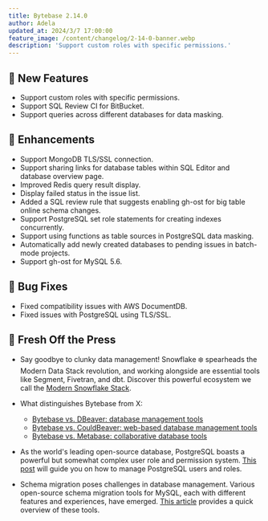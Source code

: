 ```yaml
---
title: Bytebase 2.14.0
author: Adela
updated_at: 2024/3/7 17:00:00
feature_image: /content/changelog/2-14-0-banner.webp
description: 'Support custom roles with specific permissions.'
---
```



## 🚀 New Features

- Support custom roles with specific permissions.
- Support SQL Review CI for BitBucket.
- Support queries across different databases for data masking.

## 🎄 Enhancements

- Support MongoDB TLS/SSL connection.
- Support sharing links for database tables within SQL Editor and database overview page.
- Improved Redis query result display.
- Display failed status in the issue list.
- Added a SQL review rule that suggests enabling gh-ost for big table online schema changes.
- Support PostgreSQL set role statements for creating indexes concurrently.
- Support using functions as table sources in PostgreSQL data masking.
- Automatically add newly created databases to pending issues in batch-mode projects.
- Support gh-ost for MySQL 5.6.

## 🐞 Bug Fixes

- Fixed compatibility issues with AWS DocumentDB.
- Fixed issues with PostgreSQL using TLS/SSL.

## 📰 Fresh Off the Press

- Say goodbye to clunky data management! Snowflake ❄️ spearheads the Modern Data Stack revolution, and working alongside are essential tools like Segment, Fivetran, and dbt. Discover this powerful ecosystem we call the [Modern Snowflake Stack](/blog/modern-snowflake-stack/).

- What distinguishes Bytebase from X:

  - [Bytebase vs. DBeaver: database management tools](/blog/bytebase-vs-dbeaver/)
  - [Bytebase vs. CouldBeaver: web-based database management tools](/blog/bytebase-vs-cloudbeaver/)
  - [Bytebase vs. Metabase: collaborative database tools](/blog/bytebase-vs-metabase/)

- As the world's leading open-source database, PostgreSQL boasts a powerful but somewhat complex user role and permission system. [This post](/blog/how-to-manage-postgres-users-and-roles/) will guide you on how to manage PostgreSQL users and roles.

- Schema migration poses challenges in database management. Various open-source schema migration tools for MySQL, each with different features and experiences, have emerged. [This article](/blog/top-open-source-mysql-migration-tools/) provides a quick overview of these tools.

<InstallUpgrade />

